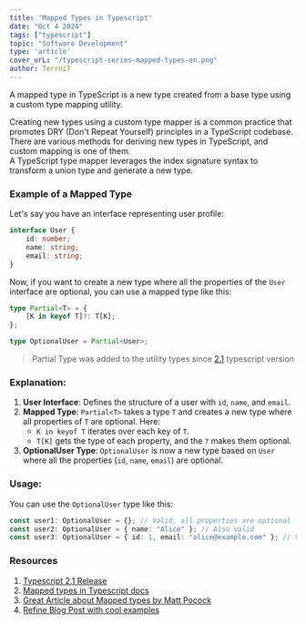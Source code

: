 ```yaml
---
title: 'Mapped Types in Typescript'
date: "Oct 4 2024"
tags: ["typescript"]
topic: "Software Development"
type: 'article'
cover_urL: "/typescript-series-mapped-types-en.png"
author: TerrniT
---
```

   
A mapped type in TypeScript is a new type created from a base type using a custom type mapping utility.

   
Creating new types using a custom type mapper is a common practice that promotes DRY (Don't Repeat Yourself) principles in a TypeScript codebase. There are various methods for deriving new types in TypeScript, and custom mapping is one of them.   
A TypeScript type mapper leverages the index signature syntax to transform a union type and generate a new type.   
   
### Example of a Mapped Type   
Let's say you have an interface representing user profile:   
```typescript
interface User {
    id: number;
    name: string;
    email: string;
}

```
Now, if you want to create a new type where all the properties of the `User` interface are optional, you can use a mapped type like this:   
```typescript
type Partial<T> = {
    [K in keyof T]?: T[K];
};

type OptionalUser = Partial<User>;

```
   
> Partial Type was added to the utility types since [2.1](https://www.typescriptlang.org/docs/handbook/release-notes/typescript-2-1.html#partial-readonly-record-and-pick) typescript version   
### Explanation:   
1. **User Interface**: Defines the structure of a user with `id`, `name`, and `email`.   
2. **Mapped Type**: `Partial<T>` takes a type `T` and creates a new type where all properties of `T` are optional. Here:   
    - `K in keyof T` iterates over each key of `T`.   
    - `T[K]` gets the type of each property, and the `?` makes them optional.   
3. **OptionalUser Type**: `OptionalUser` is now a new type based on `User` where all the properties (`id`, `name`, `email`) are optional.   
   
### Usage:   
You can use the `OptionalUser` type like this:   
```typescript
const user1: OptionalUser = {}; // Valid, all properties are optional
const user2: OptionalUser = { name: "Alice" }; // Also valid
const user3: OptionalUser = { id: 1, email: "alice@example.com" }; // Valid too

```
   
### Resources   
1) [Typescript 2.1 Release](https://www.typescriptlang.org/docs/handbook/release-notes/typescript-2-1.html#partial-readonly-record-and-pick)    
2) [Mapped types in Typescript docs](https://www.typescriptlang.org/docs/handbook/2/mapped-types.html)
3) [Great Article about Mapped types by Matt Pocock](https://www.totaltypescript.com/concepts/mapped-type)
4) [Refine Blog Post with cool examples](https://refine.dev/blog/typescript-mapped-types/#introduction)
   
